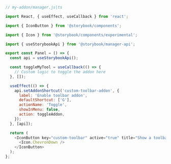 ```js
// my-addon/manager.js|ts

import React, { useEffect, useCallback } from 'react';

import { IconButton } from '@storybook/components';

import { Icon } from '@storybook/components/experimental';

import { useStorybookApi } from '@storybook/manager-api';

export const Panel = () => {
  const api = useStorybookApi();

  const toggleMyTool = useCallback(() => {
    // Custom logic to toggle the addon here
  }, []);

  useEffect(() => {
    api.setAddonShortcut('custom-toolbar-addon', {
      label: 'Enable toolbar addon',
      defaultShortcut: ['G'],
      actionName: 'Toggle',
      showInMenu: false,
      action: toggleAddon,
    });
  }, [api]);

  return (
    <IconButton key="custom-toolbar" active="true" title="Show a toolbar addon">
      <Icon.ChevronDown />
    </IconButton>
  );
};
```
